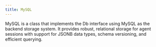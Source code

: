 ```yaml
---
title: MySQL
---
```


MySQL is a class that implements the Db interface using MySQL as the backend storage system. It provides robust, relational storage for agent sessions with support for JSONB data types, schema versioning, and efficient querying.    

<Snippet file="db-mysql-params.mdx" />     
